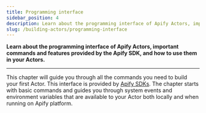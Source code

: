 ```yaml
---
title: Programming interface
sidebar_position: 4
description: Learn about the programming interface of Apify Actors, important commands and features provided by the Apify SDK, and how to use them in your Actors.
slug: /building-actors/programming-interface
---
```


**Learn about the programming interface of Apify Actors, important commands and features provided by the Apify SDK, and how to use them in your Actors.**

---


This chapter will guide you through all the commands you need to build your first Actor. This interface is provided by [Apify SDKs](/sdk). The chapter starts with basic commands and guides you through system events and environment variables that are available to your Actor both locally and when running on Apify platform.

<CardGrid>
    <Card
        title="Basic commands"
        desc="Learn how to provide your Actor with context that determines its behavior through a plethora of pre-defined environment variables offered by the Apify SDK."
        to="/platform/actors/development/programming-interface/basic-commands"
    />
    <Card
        title="Environment variables"
        desc="Learn how to provide your Actor with context that determines its behavior through a plethora of pre-defined environment variables offered by the Apify SDK."
        to="/platform/actors/development/programming-interface/container-web-server"
    />
    <Card
        title="Status messages"
        desc="Use custom status messages to inform the user about the progress of your Actor run."
        to="/platform/actors/development/programming-interface/status-messages"
    />
    <Card
        title="Status events"
        desc="Learn about system events sent to your Actor and how to benefit from them."
        to="/platform/actors/development/programming-interface/status-messages"
    />
    <Card
        title="Container web server"
        desc="Learn how to run a web server inside your Actor, which enables you to communicate with the outer world via UI and API."
        to="/platform/actors/development/programming-interface/container-web-server"
    />
    <Card
        title="Metamorph"
        desc="The metamorph operation transforms an Actor run into the run of another Actor with a new input."
        to="/platform/actors/development/programming-interface/metamorph"
    />
    <Card
        title="Actor Standby"
        desc="Learn how to use Actors in lightweight mode as a blazingly fast API server."
        to="/platform/actors/development/programming-interface/standby"
    />
</CardGrid>
